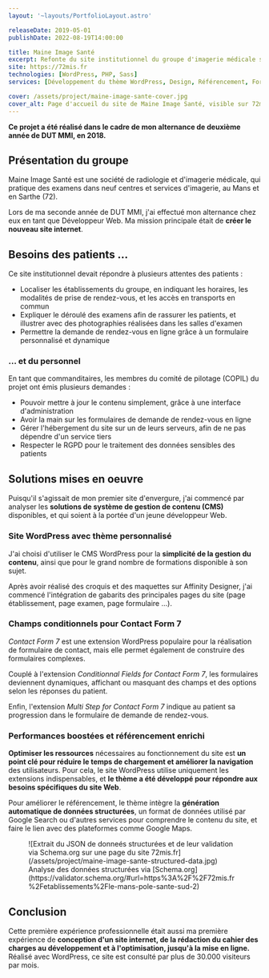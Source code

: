 ```yaml
---
layout: '~layouts/PortfolioLayout.astro'

releaseDate: 2019-05-01
publishDate: 2022-08-19T14:00:00

title: Maine Image Santé
excerpt: Refonte du site institutionnel du groupe d'imagerie médicale sarthois Maine Image Santé.
site: https://72mis.fr
technologies: [WordPress, PHP, Sass]
services: [Développement du thème WordPress, Design, Référencement, Formation]

cover: /assets/project/maine-image-sante-cover.jpg
cover_alt: Page d'accueil du site de Maine Image Santé, visible sur 72mis.fr
---
```


**Ce projet a été réalisé dans le cadre de mon alternance de deuxième année de DUT MMI, en 2018.**

## Présentation du groupe

Maine Image Santé est une société de radiologie et d'imagerie médicale, qui pratique des examens dans neuf centres et services d'imagerie, au Mans et en Sarthe (72).

Lors de ma seconde année de DUT MMI, j'ai effectué mon alternance chez eux en tant que Développeur Web. Ma mission principale était de **créer le nouveau site internet**.

## Besoins des patients ...

Ce site institutionnel devait répondre à plusieurs attentes des patients :

- Localiser les établissements du groupe, en indiquant les horaires, les modalités de prise de rendez-vous, et les accès en transports en commun
- Expliquer le déroulé des examens afin de rassurer les patients, et illustrer avec des photographies réalisées dans les salles d'examen
- Permettre la demande de rendez-vous en ligne grâce à un formulaire personnalisé et dynamique

### ... et du personnel

En tant que commanditaires, les membres du comité de pilotage (COPIL) du projet ont émis plusieurs demandes :

- Pouvoir mettre à jour le contenu simplement, grâce à une interface d'administration
- Avoir la main sur les formulaires de demande de rendez-vous en ligne
- Gérer l'hébergement du site sur un de leurs serveurs, afin de ne pas dépendre d'un service tiers
- Respecter le RGPD pour le traitement des données sensibles des patients

## Solutions mises en oeuvre

Puisqu'il s'agissait de mon premier site d'envergure, j'ai commencé par analyser les **solutions de système de gestion de contenu (CMS)** disponibles, et qui soient à la portée d'un jeune développeur Web.

### Site WordPress avec thème personnalisé

J'ai choisi d'utiliser le CMS WordPress pour la **simplicité de la gestion du contenu**, ainsi que pour le grand nombre de formations disponible à son sujet.

Après avoir réalisé des croquis et des maquettes sur Affinity Designer, j'ai commencé l'intégration de gabarits des principales pages du site (page établissement, page examen, page formulaire ...).

### Champs conditionnels pour Contact Form 7

*Contact Form 7* est une extension WordPress populaire pour la réalisation de formulaire de contact, mais elle permet également de construire des formulaires complexes.

Couplé à l'extension *Conditionnal Fields for Contact Form 7*, les formulaires deviennent dynamiques, affichant ou masquant des champs et des options selon les réponses du patient.

Enfin, l'extension *Multi Step for Contact Form 7* indique au patient sa progression dans le formulaire de demande de rendez-vous.

### Performances boostées et référencement enrichi

**Optimiser les ressources** nécessaires au fonctionnement du site est **un point clé pour réduire le temps de chargement et améliorer la navigation** des utilisateurs. Pour cela, le site WordPress utilise uniquement les extensions indispensables, et **le thème a été développé pour répondre aux besoins spécifiques du site Web**.

Pour améliorer le référencement, le thème intègre la **génération automatique de données structurées**, un format de données utilisé par Google Search ou d'autres services pour comprendre le contenu du site, et faire le lien avec des plateformes comme Google Maps.

<figure>
  ![Extrait du JSON de donneés structurées et de leur validation via Schema.org sur une page du site 72mis.fr](/assets/project/maine-image-sante-structured-data.jpg)
  <figcaption>Analyse des données structurées via [Schema.org](https://validator.schema.org/#url=https%3A%2F%2F72mis.fr%2Fetablissements%2Fle-mans-pole-sante-sud-2)</figcaption>
</figure>

## Conclusion

Cette première expérience professionnelle était aussi ma première expérience de **conception d'un site internet, de la rédaction du cahier des charges au développement et à l'optimisation, jusqu'à la mise en ligne.**
Réalisé avec WordPress, ce site est consulté par plus de 30.000 visiteurs par mois.



